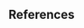 
::: {.content-visible when-format="pdf"}

```{=latex}
\singlespacing
\setlength{\parskip}{12pt} %% TODO Fix paragraph skip spacing cslreferences
\begin{hangparas}{0.5in}{1}
```

<div id="refs"></div>

```{=latex}
\end{hangparas}
\doublespacing
```

\setlength{\parindent}{0.5in}
\setlength{\leftskip}{0in}
\setlength{\parskip}{12pt}

:::

::: {.content-visible when-format="html"}

# References

::: {#refs}
:::

:::
